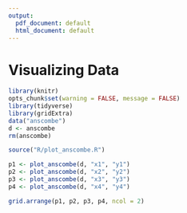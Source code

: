 ```yaml
---
output:
  pdf_document: default
  html_document: default
---
```

# Visualizing Data

```r
library(knitr)
opts_chunk$set(warning = FALSE, message = FALSE)
library(tidyverse)
library(gridExtra)
data("anscombe")
d <- anscombe
rm(anscombe)

source("R/plot_anscombe.R")

p1 <- plot_anscombe(d, "x1", "y1")
p2 <- plot_anscombe(d, "x2", "y2")
p3 <- plot_anscombe(d, "x3", "y3")
p4 <- plot_anscombe(d, "x4", "y4")

grid.arrange(p1, p2, p3, p4, ncol = 2)

```

